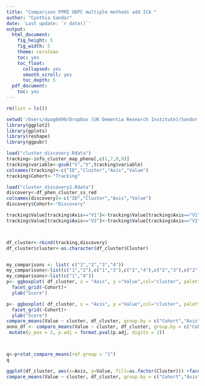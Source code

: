```yaml
---
title: "Comparison PPMI ODPC multiple methods add ICA "
author: "Cynthia Sandor"
date: 'Last update: `r date()`'
output:
  html_document:
    fig_height: 5
    fig_width: 5
    theme: cerulean
    toc: yes
    toc_float:
      collapsed: yes
      smooth_scroll: yes
      toc_depth: 5
  pdf_document:
    toc: yes
---
```



```r
rm(list = ls())

setwd('/Users/dpag0499/Dropbox (UK Dementia Research Institute)/Sandor Lab/Backup/PROJECTS/PPMI/src/new_Figures/Fig_Cluster_Distribution_Michael')
library(ggplot2)
library(gplots)
library(reshape)
library(ggpubr)


```

```r
load("cluster_discovery.Rdata")
tracking<-info_cluster_map_pheno[,c(1,7,8,9)]
tracking$variable<-gsub("S","V",tracking$variable)
colnames(tracking)<-c("ID","Cluster","Axis","Value")
tracking$Cohort<-"Tracking"
```

```r
load("cluster_discovery2.Rdata")
discovery<-df_phen_cluster_ss_red
colnames(discovery)<-c("ID","Cluster","Axis","Value")
discovery$Cohort<-"Discovery"

```

```r
tracking$Value[tracking$Axis=="V1"]<-tracking$Value[tracking$Axis=="V1"]*-1
tracking$Value[tracking$Axis=="V2"]<-tracking$Value[tracking$Axis=="V2"]*-1



df_cluster<-rbind(tracking,discovery)
df_cluster$cluster<-as.character(df_cluster$Cluster)


my_comparisons <- list( c("1","2","3","4"))
my_comparisons<-list(c("1","2"),c("1","3"),c("1","4"),c("2","3"),c("2","4"),c("3","4"))
my_comparisons<-list(c("1","4"))
p<- ggboxplot( df_cluster, x = "Axis", y ="Value",col="cluster", palette = "jco",size=3) + 
  facet_grid(~Cohort)+
  ylab("Score")

p<- ggboxplot( df_cluster, x = "Axis", y ="Value",col="cluster", palette = "jco",size=3) + 
  facet_grid(~Cohort)+
  ylab("Score")
compare_means(Value ~ cluster, df_cluster, group.by = c("Cohort","Axis"))
anno_df <- compare_means(Value ~ cluster, df_cluster, group.by = c("Cohort","Axis")) %>%
 mutate(y_pos = 2, p.adj = format.pval(p.adj, digits = 2))



q<-p+stat_compare_means(ref.group = "1")
q

ggplot(df_cluster, aes(x=Axis, y=Value, fill=as.factor(Cluster))) +facet_grid(~Cohort)+  geom_boxplot()
compare_means(Value ~ cluster, df_cluster, group.by = c("Cohort","Axis"))


```
